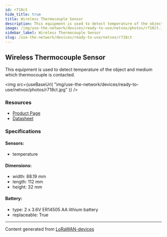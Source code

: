 ```yaml
---
id: r718ct
hide_title: true
title: Wireless Thermocouple Sensor
description: This equipment is used to detect temperature of the object and medium which thermocouple is contacted.
image: /img/use-the-network/devices/ready-to-use/netvox/photos/r718ct.jpg
sidebar_label: Wireless Thermocouple Sensor
slug: /use-the-network/devices/ready-to-use/netvox/r718ct
---
```



## Wireless Thermocouple Sensor

This equipment is used to detect temperature of the object and medium which thermocouple is contacted.

<img
src={useBaseUrl(
"img/use-the-network/devices/ready-to-use/netvox/photos/r718ct.jpg"
)}
/>

### Resources

- [Product Page](http://www.netvox.com.tw/product.asp?pro=R718CT)
- [Datasheet](http://www.netvox.com.tw/um/R718CT/R718CTdatasheet.pdf)

### Specifications

#### Sensors:
- temperature
#### Dimensions:
- width: 88.19 mm
- length: 112 mm
- height: 32 mm
#### Battery: 
- type: 2 x 3.6V ER14505 AA lithium battery
- replaceable: True



---
Content generated from [LoRaWAN-devices](https://github.com/TheThingsNetwork/lorawan-devices)